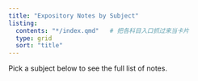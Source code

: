 ```yaml
---
title: "Expository Notes by Subject"
listing:
  contents: "*/index.qmd"   # 把各科目入口抓过来当卡片
  type: grid
  sort: "title"
---
```


Pick a subject below to see the full list of notes.